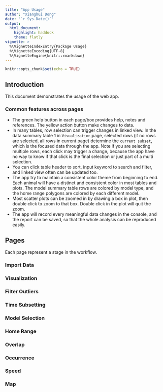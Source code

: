 ```yaml
---
title: "App Usage"
author: "Xianghui Dong"
date: "`r Sys.Date()`"
output: 
  html_document: 
    highlight: haddock
    theme: flatly
vignette: >
  %\VignetteIndexEntry{Package Usage}
  %\VignetteEncoding{UTF-8}
  %\VignetteEngine{knitr::rmarkdown}
---
```


```r
knitr::opts_chunk$set(echo = TRUE)
```

## Introduction

This document demonstrates the usage of the web app.

### Common features across pages
  - The green help button in each page/box provides help, notes and references. The yellow action button make changes to data.
  - In many tables, row selection can trigger changes in linked view. In the data summary table 1 in `Visualization` page, selected rows (if no rows are selected, all rows in current page) determine the `current subset`, which is the focused data through the app. Note if you are selecting multiple rows, each click may trigger a change, because the app have no way to know if that click is the final selection or just part of a multi selection.
  - You can click table header to sort, input keyword to search and filter, and linked view often can be updated too.
  - The app try to maintain a consistent color theme from beginning to end. Each animal will have a distinct and consistent color in most tables and plots. The model summary table rows are colored by model type, and the home range polygons are colored by each different model.
  - Most scatter plots can be zoomed in by drawing a box in plot, then double click to zoom to that box. Double click in the plot will quit the zoom.
  - The app will record every meaningful data changes in the console, and the report can be saved, so that the whole analysis can be reproduced easily.
  
## Pages  

Each page represent a stage in the workflow.
  
### Import Data



### Visualization

### Filter Outliers

### Time Subsetting

### Model Selection


### Home Range

### Overlap


### Occurrence

### Speed

### Map

